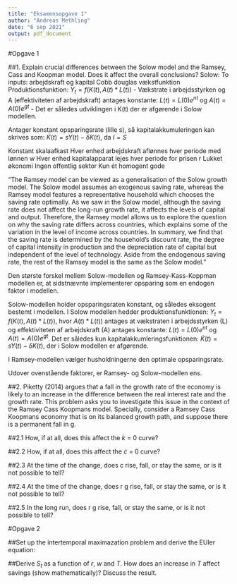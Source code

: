 ```yaml
---
title: "Eksamensopgave 1"
author: "Andreas Methling"
date: "6 sep 2021"
output: pdf_document
---
```


#Opgave 1

##1. Explain crucial differences between the Solow model and the Ramsey, Cass and Koopman model. Does it affect the overall conclusions?
Solow:
To inputs: arbejdskraft og kapital
Cobb douglas vækstfunktion
Produktionsfunktion: $Y_t=f(K(t), A(t)*L(t))$
  - Vækstrate i arbejdsstyrken og A (effektiviteten af arbejdskraft) antages konstante: $L(t)=L(0)e^{nt}$ og $A(t)=A(0)e^{gt}$
  - Det er således udviklingen i K(t) der er afgørende i Solow modellen.

Antager konstant opsparingsrate (lille s), så kapitalakkumuleringen kan skrives som: $\dot{K}(t)=sY(t)-\delta K(t)$, da $I=S$

Konstant skalaafkast
Hver enhed arbejdskraft aflønnes hver periode med lønnen w
Hver enhed kapitalapparat lejes hver periode for prisen r
Lukket økonomi
Ingen offentlig sektor
Kun ét homogent gode


"The Ramsey model can be viewed as a generalisation of the Solow growth model. The Solow model assumes an exogenous saving rate, whereas the Ramsey model features a representative household which chooses the saving rate optimally. As we saw in the Solow model, although the saving rate does not affect the long-run growth rate, it affects the levels of capital and output. Therefore, the Ramsey model allows us to explore the question on why the saving rate differs across countries, which explains some of the variation in the level of income across countries. In summary, we find that the saving rate is determined by the household’s discount rate, the degree of capital intensity in production and the depreciation rate of capital but independent of the level of technology. Aside from the endogenous saving rate, the rest of the Ramsey model is the same as the Solow model."


Den største forskel mellem Solow-modellen og Ramsey-Kass-Koppman modellen er, at sidstnævnte implementerer opsparing som en endogen faktor i modellen.

Solow-modellen holder opsparingsraten konstant, og således eksogent bestemt i modellen.
I Solow modellen hedder produktionsfunktionen: $Y_t=f(K(t), A(t)*L(t))$, hvor $A(t)*L(t))$ antages at vækstraten i arbejdsstyrken (L) og effektiviteten af arbejdskraft (A) antages konstante: $L(t)=L(0)e^{nt}$ og $A(t)=A(0)e^{gt}$. Det er således kun kapitalakkumleringsfunktionen: $\dot{K}(t)=sY(t)-\delta K(t)$, der i Solow modellen er afgørende.

I Ramsey-modellen vælger husholdningerne den optimale opsparingsrate.

Udover ovenstående faktorer, er Ramsey- og Solow-modellen ens.

##2.  Piketty (2014) argues that a fall in the growth rate of the economy is likely to an increase in the difference between the real interest rate and the growth rate. This problem asks you to investigate this issue in the context of the Ramsey Cass Koopmans model. Specially, consider a Ramsey Cass Koopmans economy that is on its balanced growth path, and suppose there is a permanent fall in g.

##2.1  How, if at all, does this affect the $\dot k$ = 0 curve?


##2.2 How, if at all, does this affect the $\dot c$ = 0 curve?


##2.3 At the time of the change, does c rise, fall, or stay the same, or is it not possible to tell?


##2.4 At the time of the change, does r g rise, fall, or stay the same, or is it not possible to tell?


##2.5 In the long run, does r g rise, fall, or stay the same, or is it not possible to tell? 


#Opgave 2


##Set up the intertemporal maximazation problem and derive the EUler equation:

##Derive $S_t$ as a function of $r$, $w$ and $T$. How does an increase in $T$ affect savings (show mathematically)? Discuss the result.